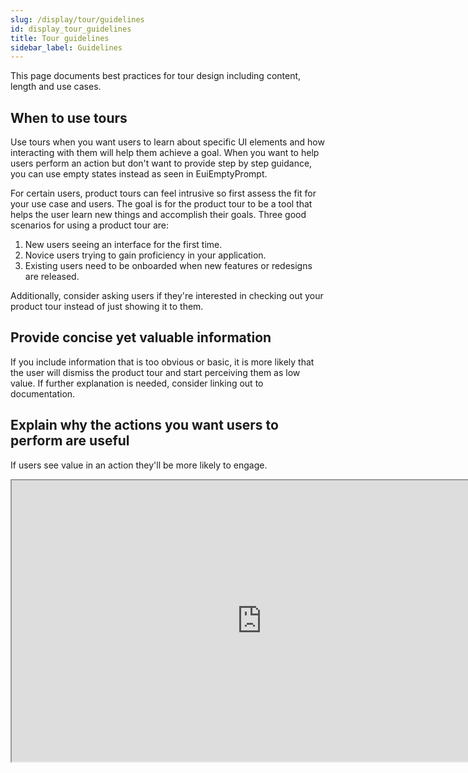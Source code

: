 ```yaml
---
slug: /display/tour/guidelines
id: display_tour_guidelines
title: Tour guidelines
sidebar_label: Guidelines
---
```




This page documents best practices for tour design including content, length and use cases.

## When to use tours

Use tours when you want users to learn about specific UI elements and how interacting with them will help them achieve a goal. When you want to help users perform an action but don't want to provide step by step guidance, you can use empty states instead as seen in EuiEmptyPrompt.

For certain users, product tours can feel intrusive so first assess the fit for your use case and users. The goal is for the product tour to be a tool that helps the user learn new things and accomplish their goals. Three good scenarios for using a product tour are:

1. New users seeing an interface for the first time.
2. Novice users trying to gain proficiency in your application.
3. Existing users need to be onboarded when new features or redesigns are released.

Additionally, consider asking users if they're interested in checking out your product tour instead of just showing it to them.

## Provide concise yet valuable information

If you include information that is too obvious or basic, it is more likely that the user will dismiss the product tour and start perceiving them as low value. If further explanation is needed, consider linking out to documentation.

<EuiFlexGroup gutterSize="m">
  <Guideline type="do" text="Keep the content of each step short while making sure to provide useful information.">
    <EuiImage
      alt="concise content in tour step"
      url={image1Do}
      height="252"
    />
  </Guideline>
  <Guideline type="dont" text="Use lengthy text that contains a lot of detail. Instead you can add a link for users to learn more.">
    <EuiImage
      alt="lengthy content in tour step"
      url={image1Dont}
      height="252"
    />
  </Guideline>
</EuiFlexGroup>

## Explain why the actions you want users to perform are useful

If users see value in an action they'll be more likely to engage.

<EuiAspectRatio width={2} height={1}>
  <iframe
    width="800"
    title="tour useful step"
    height="450"
    src="https://www.figma.com/embed?embed_host=share&url=https%3A%2F%2Fwww.figma.com%2Ffile%2FRzfYLj2xmH9K7gQtbSKygn%2FElastic-UI%3Fnode-id%3D21976%253A315602"
  />
</EuiAspectRatio>

## Keep the tone conversational and friendly

Good copy is a key element for a product tour's success. Make sure you work alongside a writer in this process.

<EuiAspectRatio width={2} height={1}>
  <iframe
    width="800"
    title="step with good copy"
    height="450"
    src="https://www.figma.com/embed?embed_host=share&url=https%3A%2F%2Fwww.figma.com%2Ffile%2FRzfYLj2xmH9K7gQtbSKygn%2FElastic-UI%3Fnode-id%3D21976%253A315599"
  />
</EuiAspectRatio>

## Allow users to end and restart the tour at any time

You can include a “Skip tour” button in your step's footer. Users might be quick to dismiss a tour but realize they need to use it later on. Give them the option to re-trigger the tour at any time. A good spot for a tour's trigger is the application's help menu.

<EuiAspectRatio width={2} height={1}>
  <iframe
    width="800"
    height="450"
    title="skip tour button"
    src="https://www.figma.com/embed?embed_host=share&url=https%3A%2F%2Fwww.figma.com%2Ffile%2FRzfYLj2xmH9K7gQtbSKygn%2FElastic-UI%3Fnode-id%3D21976%253A315575"
  /> 
</EuiAspectRatio>

<EuiSpacer size="xl" />

<EuiFlexGroup>
  <EuiFlexItem>
    ## Keep your tours short

    The more steps, the less likely it is that a user will complete a tour. If you need to decide which steps to drop, think of the ones the user is more likely to be able to figure out on their own.
  </EuiFlexItem>
  <EuiFlexItem>
    ## Be careful when using action-driven tours

    Tours where one step cannot be completed until the previous step has been completed can lead to the user feeling trapped. A nice detail when using this type of tours is to automatically take the user to the next step upon completion of the current step, instead of having to click on Next.
  </EuiFlexItem>
  <EuiFlexItem>
    ## Adjust your tour based on UX research

    Once your tour goes live, monitor user behavior to learn about what's working and identify drop-off points. Based on that, iterate on your tour.
  </EuiFlexItem>
</EuiFlexGroup>

## Consider using animation gifs

A short, nicely crafted animation can be very effective for teaching a user about a feature.

<EuiFlexItem>
  <EuiPanel
    style={{ maxWidth: 520, overflow: 'hidden' }}
    paddingSize="none"
    hasBorder
  >
    <EuiImage alt="skip tour button" url={image6Example} />
  </EuiPanel>
</EuiFlexItem>
